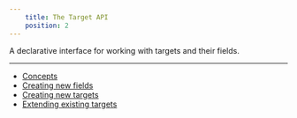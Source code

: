 ```yaml
---
    title: The Target API
    position: 2
---
```


A declarative interface for working with targets and their fields.

---

- [Concepts](doc:target-api-concepts)
- [Creating new fields](doc:target-api-new-fields)
- [Creating new targets](doc:target-api-new-targets)
- [Extending existing targets](doc:target-api-extending-targets)